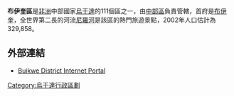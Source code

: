 {{Infobox settlement
|name=布伊奎區
|settlement_type=
|native_name =
|nickname =
|image_skyline
|image_size =
|image_caption =
|image_flag =
|image_seal =
|image_map =
|map_caption = 
|coordinates_region = UG
|subdivision_type1 = 國家
|subdivision_name1 = {{flag|Uganda}}
|subdivision_type2 = 地理區
|subdivision_name2 = [[中部區_(烏干達)|中部區]]
|subdivision_type3= 首府
|subdivision_name3= [[布伊奎|布伊奎]]
|leader_title =
|leader_name =
|established_title =
|established_date =
|area_magnitude =
|area_total_km2 =
|area_land_km2 =
|area_water_km2 =
|population_as_of = 2002估計
|population_note =
|population_total =329900
|population_metro =
|population_density_km2 =
|timezone =[[東非時間|東非時間]]
|utc_offset = +3
|timezone_DST =
|utc_offset_DST =
|latd=00|latm=21|lats=|latNS=N
|longd=33|longm=02|longs=|longEW=E
|elevation_m =
|blank_name =
|blank_info =
|website = [http://www.buikwe.go.ug]
|footnotes =
}}

'''布伊奎區'''是[[非洲|非洲]]中部國家[[烏干達|烏干達]]的111個區之一，由[[中部區_(烏干達)|中部區]]負責管轄，首府是[[布伊奎|布伊奎]]，全世界第二長的河流[[尼羅河|尼羅河]]是該區的熱門旅遊景點，2002年人口估計為329,858。

==外部連結==
* [http://www.buikwe.go.ug Buikwe District Internet Portal] {{Wayback|url=http://www.buikwe.go.ug/ |date=20121202013518 }}

{{coord|00|21|N|33|02|E|region:UG_type:adm1st|display=title}}

{{Uganda-stub}}
{{烏干達行政區劃}}

[[Category:烏干達行政區劃|Category:烏干達行政區劃]]